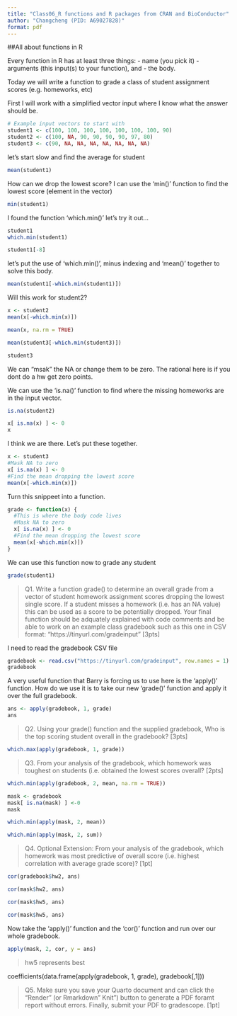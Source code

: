 ```yaml
---
title: "Class06_R functions and R packages from CRAN and BioConductor"
author: "Changcheng (PID: A69027828)"
format: pdf
---
```


##All about functions in R

Every function in R has at least three things:
- name (you pick it)
- arguments (this input(s) to your function), and 
- the body.

Today we will write a function to grade a class of student assignment scores (e.g. homeworks, etc)

First I will work with a simplified vector input where I know what the answer should be.

```r
# Example input vectors to start with
student1 <- c(100, 100, 100, 100, 100, 100, 100, 90)
student2 <- c(100, NA, 90, 90, 90, 90, 97, 80)
student3 <- c(90, NA, NA, NA, NA, NA, NA, NA)
```

let's start slow and find the average for student
 
```r
mean(student1)
```

How can we drop the lowest score? I can use the 'min()' function to find the lowest score (element in the vector)

```r
min(student1)
```
I found the function 'which.min()' let's try it out...

```r
student1
which.min(student1)
```
```r
student1[-8]
```
let's put the use of 'which.min()', minus indexing and 'mean()' together to solve this body.

```r
mean(student1[-which.min(student1)])
```
Will this work for student2?
```r
x <- student2
mean(x[-which.min(x)])
```

```r
mean(x, na.rm = TRUE)
```


```r
mean(student3[-which.min(student3)])
```

```r
student3
```

We can "msak" the NA or change them to be zero. The rational here is if you dont do a hw get zero points.

We can use the 'is.na()' function to find where the missing homeworks are in the input vector.

```r
is.na(student2)
```

```r
x[ is.na(x) ] <- 0
x
```
I think we are there. Let's put these together.

```r
x <- student3
#Mask NA to zero
x[ is.na(x) ] <- 0
#Find the mean dropping the lowest score
mean(x[-which.min(x)])
```

Turn this snippeet into a function.

```r
grade <- function(x) {
  #This is where the body code lives
  #Mask NA to zero
  x[ is.na(x) ] <- 0
  #Find the mean dropping the lowest score
  mean(x[-which.min(x)])
}
```

We can use this function now to grade any student

```r
grade(student1)
```

>Q1. Write a function grade() to determine an overall grade from a vector of student homework
assignment scores dropping the lowest single score. If a student misses a homework (i.e. has an
NA value) this can be used as a score to be potentially dropped. Your final function should be
adquately explained with code comments and be able to work on an example class gradebook
such as this one in CSV format: “https://tinyurl.com/gradeinput” [3pts]


I need to read the gradebook CSV file

```r
gradebook <- read.csv("https://tinyurl.com/gradeinput", row.names = 1)
gradebook
```

A very useful function that Barry is forcing us to use here is the 'apply()' function. How do we use it is to take our new 'grade()' function and apply it over the full gradebook.

```r
ans <- apply(gradebook, 1, grade)
ans
```
>Q2. Using your grade() function and the supplied gradebook, Who is the top scoring student
overall in the gradebook? [3pts]

```r
which.max(apply(gradebook, 1, grade))
```

>Q3. From your analysis of the gradebook, which homework was toughest on students (i.e. obtained the lowest scores overall? [2pts]

```r
which.min(apply(gradebook, 2, mean, na.rm = TRUE))
```
```r
mask <- gradebook
mask[ is.na(mask) ] <-0
mask
```

```r
which.min(apply(mask, 2, mean))
```
```r
which.min(apply(mask, 2, sum))
```

>Q4. Optional Extension: From your analysis of the gradebook, which homework was most
predictive of overall score (i.e. highest correlation with average grade score)? [1pt]

```r
cor(gradebook$hw2, ans)
```

```r
cor(mask$hw2, ans)
```
```r
cor(mask$hw5, ans)
```

```r
cor(mask$hw5, ans)
```
Now take the 'apply()' function and the 'cor()' function and run over our whole gradebook.

```r
apply(mask, 2, cor, y = ans)
```
>hw5 represents best

coefficients(data.frame(apply(gradebook, 1, grade), gradebook[,1]))

>Q5. Make sure you save your Quarto document and can click the “Render” (or Rmarkdown”
Knit”) button to generate a PDF foramt report without errors. Finally, submit your PDF
to gradescope. [1pt]
